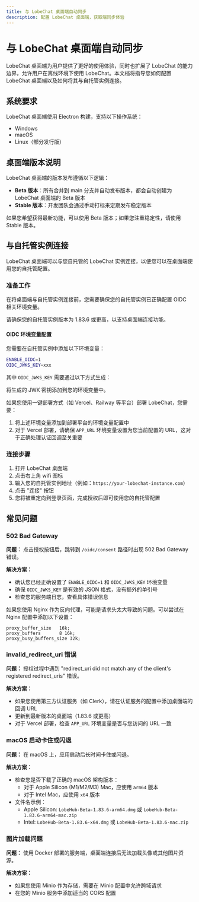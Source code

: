 ```yaml
---
title: 与 LobeChat 桌面端自动同步
description: 配置 LobeChat 桌面端，获取端同步体验
---
```


# 与 LobeChat 桌面端自动同步

LobeChat 桌面端为用户提供了更好的使用体验，同时也扩展了 LobeChat 的能力边界，允许用户在离线环境下使用 LobeChat。本文档将指导您如何配置 LobeChat 桌面端以及如何将其与自托管实例连接。

## 系统要求

LobeChat 桌面端使用 Electron 构建，支持以下操作系统：

- Windows
- macOS
- Linux（部分发行版）

## 桌面端版本说明

LobeChat 桌面端的版本发布遵循以下逻辑：

- **Beta 版本**：所有合并到 main 分支并自动发布版本，都会自动创建为 LobeChat 桌面端的 Beta 版本
- **Stable 版本**：开发团队会通过手动打标来定期发布稳定版本

如果您希望获得最新功能，可以使用 Beta 版本；如果您注重稳定性，请使用 Stable 版本。

## 与自托管实例连接

LobeChat 桌面端可以与您自托管的 LobeChat 实例连接，以便您可以在桌面端使用您的自托管配置。

### 准备工作

在将桌面端与自托管实例连接前，您需要确保您的自托管实例已正确配置 OIDC 相关环境变量。

<Callout>
  请确保您的自托管实例版本为 1.83.6 或更高，以支持桌面端连接功能。
</Callout>

#### OIDC 环境变量配置

您需要在自托管实例中添加以下环境变量：

```bash
ENABLE_OIDC=1
OIDC_JWKS_KEY=xxx
```

其中 `OIDC_JWKS_KEY` 需要通过以下方式生成：

<OIDCJWKs />

将生成的 JWK 密钥添加到您的环境变量中。

如果您使用一键部署方式（如 Vercel、Railway 等平台）部署 LobeChat，您需要：

1. 将上述环境变量添加到部署平台的环境变量配置中
2. 对于 Vercel 部署，请确保 `APP_URL` 环境变量设置为您当前配置的 URL，这对于正确处理认证回调至关重要

### 连接步骤

1. 打开 LobeChat 桌面端
2. 点击右上角 wifi 图标
3. 输入您的自托管实例地址（例如：`https://your-lobechat-instance.com`）
4. 点击 "连接" 按钮
5. 您将被重定向到登录页面，完成授权后即可使用您的自托管配置

## 常见问题

### 502 Bad Gateway

**问题：** 点击授权按钮后，跳转到 `/oidc/consent` 路径时出现 502 Bad Gateway 错误。

**解决方案：**

- 确认您已经正确设置了 `ENABLE_OIDC=1` 和 `OIDC_JWKS_KEY` 环境变量
- 确保 `OIDC_JWKS_KEY` 是有效的 JSON 格式，没有额外的单引号
- 检查您的服务端日志，查看具体错误信息

如果您使用 Nginx 作为反向代理，可能是请求头太大导致的问题。可以尝试在 Nginx 配置中添加以下设置：

```nginx
proxy_buffer_size   16k;
proxy_buffers       8 16k;
proxy_busy_buffers_size 32k;
```

### invalid\_redirect\_uri 错误

**问题：** 授权过程中遇到 "redirect\_uri did not match any of the client's registered redirect\_uris" 错误。

**解决方案：**

- 如果您使用第三方认证服务（如 Clerk），请在认证服务的配置中添加桌面端的回调 URL
- 更新到最新版本的桌面端（1.83.6 或更高）
- 对于 Vercel 部署，检查 `APP_URL` 环境变量是否与您访问的 URL 一致

### macOS 启动卡住或闪退

**问题：** 在 macOS 上，应用启动后长时间卡住或闪退。

**解决方案：**

- 检查您是否下载了正确的 macOS 架构版本：
  - 对于 Apple Silicon (M1/M2/M3) Mac，应使用 `arm64` 版本
  - 对于 Intel Mac，应使用 `x64` 版本
- 文件名示例：
  - Apple Silicon: `LobeHub-Beta-1.83.6-arm64.dmg` 或 `LobeHub-Beta-1.83.6-arm64-mac.zip`
  - Intel: `LobeHub-Beta-1.83.6-x64.dmg` 或 `LobeHub-Beta-1.83.6-mac.zip`

### 图片加载问题

**问题：** 使用 Docker 部署的服务端，桌面端连接后无法加载头像或其他图片资源。

**解决方案：**

- 如果您使用 Minio 作为存储，需要在 Minio 配置中允许跨域请求
- 在您的 Minio 服务中添加适当的 CORS 配置
